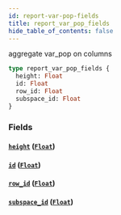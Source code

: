 ```yaml
---
id: report-var-pop-fields
title: report_var_pop_fields
hide_table_of_contents: false
---
```


aggregate var_pop on columns

```graphql
type report_var_pop_fields {
  height: Float
  id: Float
  row_id: Float
  subspace_id: Float
}
```

### Fields

#### [`height`](#) ([`Float`](../scalars/float))

#### [`id`](#) ([`Float`](../scalars/float))

#### [`row_id`](#) ([`Float`](../scalars/float))

#### [`subspace_id`](#) ([`Float`](../scalars/float))

